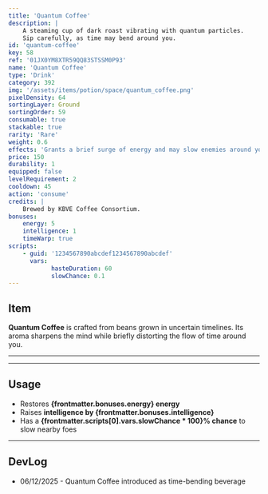 ```yaml
---
title: 'Quantum Coffee'
description: |
    A steaming cup of dark roast vibrating with quantum particles.
    Sip carefully, as time may bend around you.
id: 'quantum-coffee'
key: 58
ref: '01JX0YM8XTR59QQ83STSSM0P93'
name: 'Quantum Coffee'
type: 'Drink'
category: 392
img: '/assets/items/potion/space/quantum_coffee.png'
pixelDensity: 64
sortingLayer: Ground
sortingOrder: 59
consumable: true
stackable: true
rarity: 'Rare'
weight: 0.6
effects: 'Grants a brief surge of energy and may slow enemies around you.'
price: 150
durability: 1
equipped: false
levelRequirement: 2
cooldown: 45
action: 'consume'
credits: |
    Brewed by KBVE Coffee Consortium.
bonuses:
    energy: 5
    intelligence: 1
    timeWarp: true
scripts:
    - guid: '1234567890abcdef1234567890abcdef'
      vars:
            hasteDuration: 60
            slowChance: 0.1
---
```



## Item

**Quantum Coffee** is crafted from beans grown in uncertain timelines.
Its aroma sharpens the mind while briefly distorting the flow of time around you.

---

<ItemDBPanel data={frontmatter} />

---

## Usage

- Restores **{frontmatter.bonuses.energy} energy**
- Raises **intelligence by {frontmatter.bonuses.intelligence}**
- Has a **{frontmatter.scripts[0].vars.slowChance * 100}% chance** to slow nearby foes

---

## DevLog

- 06/12/2025 - Quantum Coffee introduced as time-bending beverage
